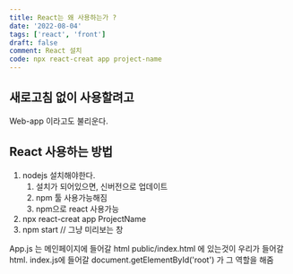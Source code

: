 ```yaml
---
title: React는 왜 사용하는가 ?
date: '2022-08-04'
tags: ['react', 'front']
draft: false
comment: React 설치
code: npx react-creat app project-name
---
```


## 새로고침 없이 사용할려고

Web-app 이라고도 불리운다.

## React 사용하는 방법

1. nodejs 설치해야한다.
   1. 설치가 되어있으면, 신버전으로 업데이트
   2. npm 툴 사용가능해짐
   3. npm으로 react 사용가능
2. npx react-creat app ProjectName
3. npm start // 그냥 미리보는 창

App.js 는 메인페이지에 들어갈 html
public/index.html 에 있는것이 우리가 들어갈 html.
index.js에 들어갈 document.getElementById('root') 가 그 역할을 해줌
